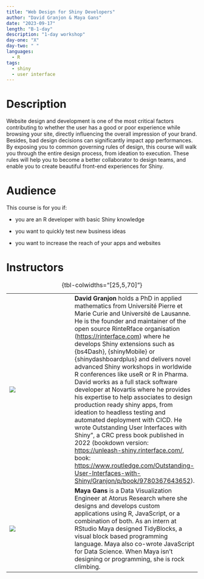 ```yaml
---
title: "Web Design for Shiny Developers"
author: "David Granjon & Maya Gans"
date: "2023-09-17"
length: "B-1-day"
description: "1-day workshop"
day-one: "X"
day-two: " "
languages:
  - R
tags:
  - shiny
  - user interface
---
```


# Description

Website design and development is one of the most critical factors contributing to whether the user has a good or poor experience while browsing your site, directly influencing the overall impression of your brand.
Besides, bad design decisions can significantly impact app performances.
By exposing you to common governing rules of design, this course will walk you through the entire design process, from ideation to execution.
These rules will help you to become a better collaborator to design teams, and enable you to create beautiful front-end experiences for Shiny.

# Audience

This course is for you if:

-   you are an R developer with basic Shiny knowledge

-   you want to quickly test new business ideas

-   you want to increase the reach of your apps and websites

# Instructors

|                        |     |                                                                                                                        |
|-----------------|-----------------|--------------------------------------|
| ![](david-granjon.jpg) |     | **David Granjon** holds a PhD in applied mathematics from Université Pierre et Marie Curie and Université de Lausanne. He is the founder and maintainer of the open source RinteRface organisation ([https://rinterface.com](https://www.google.com/url?q=https://rinterface.com&source=gmail-imap&ust=1675347738000000&usg=AOvVaw2NkucZjjrZRlnqHxASUhVq)) where he develops Shiny extensions such as {bs4Dash}, {shinyMobile} or {shinydashboardplus} and delivers novel advanced Shiny workshops in worldwide R conferences like useR or R in Pharma. David works as a full stack software developer at Novartis where he provides his expertise to help associates to design production ready shiny apps, from ideation to headless testing and automated deployment with CICD. He wrote Outstanding User Interfaces with Shiny", a CRC press book published in 2022 (bookdown version: <https://unleash-shiny.rinterface.com/>, book: <https://www.routledge.com/Outstanding-User-Interfaces-with-Shiny/Granjon/p/book/9780367643652>). | 
| ![](maya-gans.png) |     | **Maya Gans** is a Data Visualization Engineer at Atorus Research where she designs and develops custom applications using R, JavaScript, or a combination of both. As an intern at RStudio Maya designed TidyBlocks, a visual block based programming language. Maya also co-wrote JavaScript for Data Science. When Maya isn't designing or programming, she is rock climbing. |

: {tbl-colwidths="\[25,5,70\]"}
